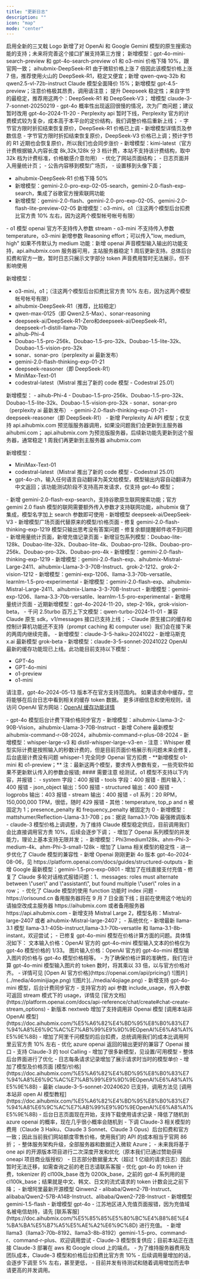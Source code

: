```yaml
---
title: "更新日志"
description: ""
icon: "map"
mode: "center"
---
```


<Update label="3 月 24 日">
启用全新的三叉戟 Logo
</Update>

<Update label="3 月 16 日">
新增了对 OpenAi 和 Google Gemini 模型的原生搜索功能的支持；未来将完善这个接口扩展支持第三方搜；
</Update>

<Update label="3 月 15 日">
新增模型：gpt-4o-mini-search-preview 和 gpt-4o-search-preview
</Update>

<Update label="3 月 07 日">
o1 和 o3-mini 价格下降 10%，跟官网一致；
</Update>

<Update label="3 月 06 日">
aihubmix-DeepSeek-R1 由于微软价格上涨 7 倍因此该模型价格上涨 7 倍，推荐使用火山的 DeepSeek-R1，稳定又便宜；新增 qwen-qwq-32b 和 qwen2.5-vl-72b-instruct
</Update>

<Update label="2 月 28 日">
Claude 模型全面降价 15%；新增模型 gpt-4.5-preview；注意价格极其昂贵，调用请注意；
</Update>

<Update label="2 月 26 日">
提升 Deepseek 稳定性；来自字节的最稳定，推荐用这两个：DeepSeek-R1 和 DeepSeek-V3；
</Update>

<Update label="2 月 25 日">
增模型 claude-3-7-sonnet-20250219
</Update>

<Update label="2 月 24 日">
- gpt-4o 概率性出现返回很慢的情况，次为厂商问题；建议暂时改用 gpt-4o-2024-11-20
- Perplexity api 暂时下线，Perplexity 官方的计费模式较为复杂，成本高于本平台的定价结构，我们调整价格后重新上线；
- 字节官方限时折扣结束恢复原价，DeepSeek-R1 价格已上调
- 新增模型详情页及参数信息
</Update>

<Update label="2 月 23 日">
- 字节官方限时折扣结束恢复原价，DeepSeek-V3 价格已上调；预计字节的 R1 近期也会恢复原价，所以我们也会同步涨价
</Update>

<Update label="2 月 18 日">
- 新增模型：kimi-latest（官方计费根据输入内容长度 8k,32k,128k 分 3 档计费，本站不支持该计费结构，取中 32k 档为计费标准，价格敏感介意勿用）
- 优化了网站页面结构；
- 日志页面并入用量统计页；
- 公告内容移到模型广场页，
- 设置移到头像下面；

- aihubmix-DeepSeek-R1 价格下降 50% 
- 新增模型：gemini-2.0-pro-exp-02-05-search，gemini-2.0-flash-exp-search，集成了谷歌官方搜索联网功能 
- 新增模型：gemini-2.0-flash、gemini-2.0-pro-exp-02-05、gemini-2.0-flash-lite-preview-02-05 新增模型：o3-mini，o1（注这两个模型后台扣费比官方贵 10% 左右，因为这两个模型帐号帐号有限） 
</Update>

<Update label="2 月 4 日">
- o1 模型 openai 官方不支持传入参数 stream
- o3-mini 不支持传入参数 temperature，o3-mini 新增参数 Reasoning effort；可以传入"low, medium, high" 如果不传默认为 medium
</Update>

<Update label="2 月 1 日">
功能：新增 openai 声音模型输入输出的功能支持，api.aihubmix.com 服务器可用，主站服务器稳定 1 周后更新支持。总体后台扣费和官方一致，暂时日志只展示文字部分 token 声音费用暂时无法展示，但不影响使用

新增模型：
- o3-mini，o1；（注这两个模型后台扣费比官方贵 10% 左右，因为这两个模型帐号帐号有限）
- aihubmix-DeepSeek-R1（推荐，比较稳定）
- qwen-max-0125（即 Qwen2.5-Max）、sonar-reasoning
- deepseek-ai/DeepSeek-R1-Zero和deepseek-ai/DeepSeek-R1，deepseek-r1-distill-llama-70b
- aihub-Phi-4
- Doubao-1.5-pro-256k、Doubao-1.5-pro-32k、Doubao-1.5-lite-32k、Doubao-1.5-vision-pro-32k
- sonar、sonar-pro（perplexity ai 最新发布）
- gemini-2.0-flash-thinking-exp-01-21
- deepseek-reasoner（即 DeepSeek-R1）
- MiniMax-Text-01 
- codestral-latest（Mistral 推出了新的 code 模型 - Codestral 25.01）
</Update>

<Update label="1 月 23 日">
新增模型：
- aihub-Phi-4
- Doubao-1.5-pro-256k、Doubao-1.5-pro-32k、Doubao-1.5-lite-32k、Doubao-1.5-vision-pro-32k
- sonar、sonar-pro（perplexity ai 最新发布）
- gemini-2.0-flash-thinking-exp-01-21
- deepseek-reasoner（即 DeepSeek-R1）
</Update>

<Update label="1 月 19 日">
- 新增 Perplexity Ai API 模型；仅支持 api.aihubmix.com 预览版服务器调用，如果没问题我们会更新到主服务器 aihubmi.com；
api.aihubmix.com 为预览版服务器，后续新功能先更新到这个服务器，通常稳定 1 周我们再更新到主服务器 aihubmix.com

新增模型：
- MiniMax-Text-01 
- codestral-latest（Mistral 推出了新的 code 模型 - Codestral 25.01）
- gpt-4o-zh，输入任何语言自动翻译为英文给模型，模型输出内容自动翻译为中文返回；该功能测试阶段不支持高并发请求，仅支持 gpt-4o 模型；
</Update>

<Update label="1 月 6 日">
- 新增 gemini-2.0-flash-exp-search，支持谷歌原生联网搜索功能；官方 gemini 2.0 flash 模型的联网需要额外传入参数才支持联网功能，aihubmix 做了集成，模型名字加上 search 参数即可使用
- 新增模型 deepseek-ai/DeepSeek-V3
</Update>

<Update label="1 月 1 日">
- 新增模型广场页面代替原来的模型/价格页面
</Update>

<Update label="12 月 30 日">
- 修复 gemini-2.0-flash-thinking-exp-1219 模型只输出思考没有答案问题
- 修复余额提醒邮件收不到问题
</Update>

<Update label="12 月 22 日">
- 新增用量统计页面，新增充值记录页面
- 新增豆包系列模型：Doubao-lite-128k、Doubao-lite-32k、Doubao-lite-4k、Doubao-pro-128k、Doubao-pro-256k、Doubao-pro-32k、Doubao-pro-4k
- 新增模型：gemini-2.0-flash-thinking-exp-1219
- 新增模型：gemini-2.0-flash-exp、aihubmix-Mistral-Large-2411、aihubmix-Llama-3-3-70B-Instruct、grok-2-1212、grok-2-vision-1212
- 新增模型：gemini-exp-1206、llama-3.3-70b-versatile、learnlm-1.5-pro-experimental
</Update>

<Update label="12 月 14 日">
- 新增模型：gemini-2.0-flash-exp、aihubmix-Mistral-Large-2411、aihubmix-Llama-3-3-70B-Instruct
</Update>

<Update label="12 月 8 日">
- 新增模型：gemini-exp-1206、llama-3.3-70b-versatile、learnlm-1.5-pro-experimental
- 新增用量统计页面
</Update>

<Update label="11 月 21 日">
- 近期新增模型：gpt-4o-2024-11-20，step-2-16k，grok-vision-beta，
- 千问 2.5turbo 百万上下文模型：qwen-turbo-2024-11-01
</Update>

<Update label="11 月 07 日">
- 兼容 Claude 原生 sdk，v1/messages 接口已支持上线；
- Claude 原生接口的缓存和控制计算机功能还不支持（prompt caching 和 computer use）我们会在接下来的两周内继续完善。
</Update>

<Update label="11 月 05 日">
- 新增模型：claude-3-5-haiku-20241022	
- 新增马斯克 x.ai 最新模型 grok-beta
</Update>

<Update label="10 月 23 日">
- 新增模型：claude-3-5-sonnet-20241022
</Update>

<Update label="10 月 10 日">
OpenAI 最新的缓存功能现已上线。此功能目前支持以下模型：

- GPT-4o
- GPT-4o-mini
- o1-preview
- o1-mini

请注意，gpt-4o-2024-05-13 版本不在官方支持范围内。
如果请求命中缓存，您将能够在后台日志中看到相关的缓存 token 数据。
更多详细信息和使用规则，请访问 OpenAI 官方网站：[OpenAI 缓存功能详情](https://openai.com/index/api-prompt-caching/)
</Update>

<Update label="10 月 03 日">
- gpt-4o 模型后台计费下降价格同步官方
- 新增模型：aihubmix-Llama-3-2-90B-Vision，aihubmix-Llama-3-70B-Instruct
- 新增 Cohere 最新模型 aihubmix-command-r-08-2024，aihubmix-command-r-plus-08-2024	
</Update>

<Update label="9 月 19 日">
- 新增模型：whisper-large-v3 和 distil-whisper-large-v3-en
- 注意：Whisper 模型实际计费是按照输入的秒数计费的，但是目前页面价格展示有问题未来会修复，后台底层计费没有问题 whisper-1 完全同步 Openai 官方扣费
</Update>

<Update label="9 月 13 日">
- **新增模型 o1-mini 和 o1-preview；**  
注：最新这两个模型，要求传入参数有变，一些壳软件如果不更新默认传入的参数会报错;  
#### 需要注意 
经测试，o1 模型不支持以下内容，并报错：
- system 字段：400 报错
- tools 字段：400 报错
- 图片输入：400 报错
- json_object 输出：500 报错
- structured 输出：400 报错
- logprobs 输出：403 报错
- stream 输出：400 报错
- o1 系列：20 RPM，150,000,000 TPM，很低，随时 429 报错
- 其他：temperature, top_p and n 被固定为 1；presence_penalty 和 frequency_penalty 被固定为 0
</Update>

<Update label="9 月 10 日">
- 新增模型：mattshumer/Reflection-Llama-3.1-70B；ps：据说 llama3.1-70b 最强微调版本
- claude-3 模型价格上调调整，为了维持 Claude 模型稳定供应，目前调用我们会比直接调用官方贵 10%，后续会逐步下调；
- 增加了 Openai 系列模型的并发能力，理论上基本支持无限并发；
</Update>

<Update label="8 月 11 日">
- 新增模型：Phi3medium128k、ahm-Phi-3-medium-4k、ahm-Phi-3-small-128k
- 增加了 Llama 相关模型的稳定性
- 进一步优化了 Claude 模型的兼容性
</Update>

<Update label="8 月 7 日">
- 新增 Openai 刚刚更新 4o 版本 gpt-4o-2024-08-06，见 https://platform.openai.com/docs/guides/structured-outputs
- 新增 Google 最新模型：gemini-1.5-pro-exp-0801
</Update>

<Update label="8 月 4 日">
- 增加了在线直接支付充值
- 修复了 Claude 多轮对话格式报错问题：1、messages: roles must alternate between \"user\" and \"assistant\", but found multiple \"user\" roles in a row；
- 优化了 Claude 模型的使用 function 功能时 index 问题
- https://orisound.cn 备用服务器将在 9 月 7 日全面下线；目前在使用这个地址的请抽空改成主服务器 https://aihubmix.com 或者备用服务器 https://api.aihubmix.com
</Update>

<Update label="7 月 27 日">
- 新增支持 Mistral Large 2，模型名称：Mistral-large-2407 或者 aihubmix-Mistral-large-2407；
- 系统优化
</Update>

<Update label="7 月 24 日">
- 新增最新 llama-3.1 模型 llama-3.1-405b-instruct,llama-3.1-70b-versatile 和 llama-3.1-8b-instant，欢迎尝试；
</Update>

<Update label="7 月 20 日">
- 已修复 gpt-4o-mini 模型在价格计算方面的问题。具体情况如下：  
文本输入价格：OpenAI 官方的 gpt-4o-mini 模型输入文本的价格仅为 gpt-4o 模型价格的 1/33。  
图片输入价格：OpenAI 官方的 gpt-4o-mini 模型输入图片的价格与 gpt-4o 模型价格相等。  
- 为了确保价格计算的准确性，我们在计算 gpt-4o-mini 模型输入图片的 token 数时，将其乘以 33 倍，以与官方价格对齐。  
- 详情可见 [Open AI 官方价格](https://openai.com/api/pricing/)
![图片](../media/4ominijiage.png)  
![图片](../media/4ojiage.png)  
</Update>

<Update label="7 月 19 日">
- 新增支持 gpt-4o-mini 模型，后台计费同步官方
</Update>

<Update label="7 月 15 日 公告">
- 支持官方的 api 参数 include_usage，传入参数可返回 stream 模式下的 usage，详情见 [官方文档](https://platform.openai.com/docs/api-reference/chat/create#chat-create-stream_options)
</Update>

<Update label="7 月 14 日 公告">
- 新版本 nextweb 增加了支持调用非 Openai 模型 [调用本站非 OpenAI 模型](https://doc.aihubmix.com/%E5%A6%82%E4%BD%95%E8%B0%83%E7%94%A8%E6%9C%AC%E7%AB%99%E9%9D%9EOpenAI%E6%A8%A1%E5%9E%8B)
- 增加了阿里千问模型的后台扣费，总统调用我们的成本比调用阿里云官方贵 10% 左右
- 优化 azure openai 返回的输出更好的兼容了 Openai 接口
- 支持 Claude-3 的 tool Calling
- 增加了很多新模型，见设置/可用模型
</Update>

<Update label="7 月 3 日 公告">
- 整体后台界面进行了优化
- 日志每条请求记录增加了展示请求时当时的模型单价
- 增加了模型及价格页面 [模型/价格](https://doc.aihubmix.com/%E5%A6%82%E4%BD%95%E8%B0%83%E7%94%A8%E6%9C%AC%E7%AB%99%E9%9D%9EOpenAI%E6%A8%A1%E5%9E%8B)
</Update>

<Update label="6 月 20 日 公告">
- 最新 claude-3-5-sonnet-20240620 已支持，调用方法见 [调用本站非 open AI 模型教程](https://doc.aihubmix.com/%E5%A6%82%E4%BD%95%E8%B0%83%E7%94%A8%E6%9C%AC%E7%AB%99%E9%9D%9EOpenAI%E6%A8%A1%E5%9E%8B)
</Update>

<Update label="6 月 18 日 公告">
- 后台日志页面现在开始，支持下载使用请求记录
</Update>

<Update label="6 月 16 日 公告">
- 降低了随机到 azure openai 的概率，现在几乎很小概率会随机到
</Update>

<Update label="6 月 13 日 公告">
- 下调 Claude-3 相关模型的费用（Claude 3 Haiku、Claude 3 Sonnet、Claude 3 Opus）后台扣费和官方一致；因此当前我们网站额度零售价格，使用我们的 API 的成本相当于官网 86 折；
</Update>

<Update label="6 月 10 日 公告">
- 整体服务架构升级，全部服务器和数据迁入微软 Azure；
- 未来我将基于 one api 的开源版本项目进行二次深度开发和优化（原本我们已通过赞助获得 oneapi 项目商业版授权）
- 日志部分数据量太大（超过 1 亿级的请求日志）因此暂时无法迁移，如需查询之前的老日志请联系客服
- 优化 gpt-4o 的 token 计费，tokenizer 的 cI100k_base 改为 0200k_base，之前的 gpt-4 系列用的是 cI100k_base；结果就是中文、韩文、日文的流式请求的 token 计数会比之前下降；
</Update>

<Update label="6 月 8 日 公告">
- 新增阿里最新开源模型 Qinwen2
- alibaba/Qwen2-7B-Instruct、alibaba/Qwen2-57B-A14B-Instruct、alibaba/Qwen2-72B-Instruct
</Update>

<Update label="5 月 20 日 公告">
- 新增模型 gemini-1.5-flash
- 新增模型 gpt-4o
- 江苏地区进入充值页面报错，因为充值域名被电信劫持，请先 [联系客服](https://doc.aihubmix.com/%E5%85%85%E5%80%BC%E4%B8%8E%E4%BA%BA%E5%B7%A5%E5%AE%A2%E6%9C%8D) 进行充值。
- 新增 llama3（llama3-70b-8192、llama3-8b-8192）gemini-1.5-pro、command-r、command-r-plus、欢迎调用尝试
- Claude-3 模型恢复供应；目前本站正在连接 Claude-3 部署在 aws 和 Google cloud 上的端点。
- 为了维持服务器费用及团队成本，Claude-3 模型和价格后台扣费比官方贵 10%
- 后续调用量增加的话，会逐步下调至 5% 左右，甚至更低，
- 目前并发有待测试和随着调用增加而去申请更高的并发调用。
</Update>